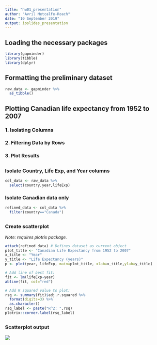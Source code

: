 ```yaml
---
title: "hw01_presentation"
author: "Avril Metcalfe-Roach"
date: "10 September 2019"
output: ioslides_presentation
---
```

## Loading the necessary packages
```r
library(gapminder)
library(tibble)
library(dplyr)
```

## Formatting the preliminary dataset
```r
raw_data <- gapminder %>% 
  as_tibble()
```

## Plotting Canadian life expectancy from 1952 to 2007
### 1. Isolating Columns
### 2. Filtering Data by Rows
### 3. Plot Results
##
### Isolate Country, Life Exp, and Year columns
```r
col_data <- raw_data %>% 
  select(country,year,lifeExp)
```

### Isolate Canadian data only
```r
refined_data <- col_data %>% 
  filter(country=="Canada")
```

##
### Create scatterplot
*Note: requires plotrix package.*
```r
attach(refined_data) # Defines dataset as current object
plot_title <- "Canadian Life Expectancy from 1952 to 2007"
x_title <- "Year"
y_title <- "Life Expectancy (years)"
p <- plot(year, lifeExp, main=plot_title, xlab=x_title,ylab=y_title)

# Add line of best fit:
fit <- lm(lifeExp~year)
abline(fit, col="red")

# Add R squared value to plot:
rsq <- summary(fit)$adj.r.squared %>% 
  format(digits=3) %>% 
  as.character()
rsq_label <- paste("R^2: ",rsq)
plotrix::corner.label(rsq_label)
```
##
### Scatterplot output
![](hw01_gapminder_files\figure-gfm\Life_vs_Year-1.png)

